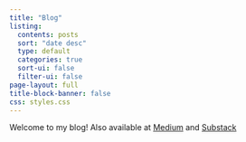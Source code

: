 ```yaml
---
title: "Blog"
listing:
  contents: posts
  sort: "date desc"
  type: default
  categories: true
  sort-ui: false
  filter-ui: false
page-layout: full
title-block-banner: false
css: styles.css
---
```


Welcome to my blog! Also available at [Medium](https://jacobkmcpherson.medium.com/) and [Substack](https://jacobkmcpherson.substack.com/)
